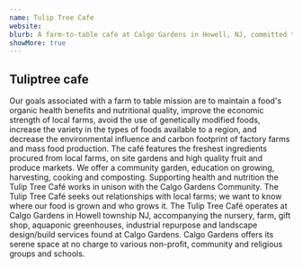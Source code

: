 ```yaml
---
name: Tulip Tree Cafe
website: 
blurb: A farm-to-table cafe at Calgo Gardens in Howell, NJ, committed to local sourcing and community education through their garden programs, cooking classes, and sustainable food practices.
showMore: true
---
```


## Tuliptree cafe

Our goals associated with a farm to table mission are to maintain a food's organic health benefits and nutritional quality, improve the economic strength of local farms, avoid the use of genetically modified foods, increase the variety in the types of foods available to a region, and decrease the environmental influence and carbon footprint of factory farms and mass food production. The café features the freshest ingredients procured from local farms, on site gardens and high quality fruit and produce markets.
We offer a community garden, education on growing, harvesting, cooking and composting. Supporting health and nutrition the Tulip Tree Café works in unison with the Calgo Gardens Community. The Tulip Tree Café seeks out relationships with local farms; we want to know where our food is grown and who grows it.
The Tulip Tree Café operates at Calgo Gardens in Howell township NJ, accompanying the nursery, farm, gift shop, aquaponic greenhouses, industrial repurpose and landscape design/build services found at Calgo Gardens. Calgo Gardens offers its serene space at no charge to various non-profit, community and religious groups and schools.

